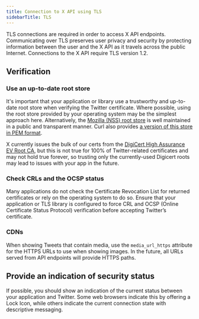 ```yaml
---
title: Connection to X API using TLS
sidebarTitle: TLS
---
```



TLS connections are required in order to access X API endpoints. Communicating over TLS preserves user privacy and security by protecting information between the user and the X API as it travels across the public Internet. Connections to the X API require TLS version 1.2.


## Verification

### Use an up-to-date root store

It's important that your application or library use a trustworthy and up-to-date root store when verifying the Twitter certificate. Where possible, using the root store provided by your operating system may be the simplest approach here. Alternatively, the [Mozilla (NSS) root store](https://www.mozilla.org/en-US/about/governance/policies/security-group/certs/) is well maintained in a public and transparent manner. Curl also provides [a version of this store in PEM format](https://curl.haxx.se/docs/caextract.html).

X currently issues the bulk of our certs from the [DigiCert High Assurance EV Root CA](https://www.digicert.com/digicert-root-certificates.htm), but this is not true for 100% of Twitter-related certificates and may not hold true forever, so trusting only the currently-used Digicert roots may lead to issues with your app in the future.

### Check CRLs and the OCSP status[](#check-crls-and-the-ocsp-status "Permalink to this headline")

Many applications do not check the Certificate Revocation List for returned certificates or rely on the operating system to do so. Ensure that your application or TLS library is configured to force CRL and OCSP (Online Certificate Status Protocol) verification before accepting Twitter’s certificate.

### CDNs[](#cdns "Permalink to this headline")

When showing Tweets that contain media, use the `media_url_https` attribute for the HTTPS URLs to use when showing images. In the future, all URLs served from API endpoints will provide HTTPS paths.

## Provide an indication of security status

If possible, you should show an indication of the current status between your application and Twitter. Some web browsers indicate this by offering a Lock Icon, while others indicate the current connection state with descriptive messaging.
